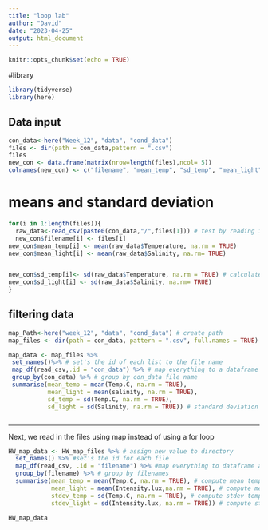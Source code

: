 ```yaml
---
title: "loop lab"
author: "David"
date: "2023-04-25"
output: html_document
---
```


```r
knitr::opts_chunk$set(echo = TRUE)
```

#library
```r
library(tidyverse)
library(here)

```

## Data input



```r
con_data<-here("Week_12", "data", "cond_data")
files <- dir(path = con_data,pattern = ".csv")
files
new_con <- data.frame(matrix(nrow=length(files),ncol= 5))
colnames(new_con) <- c("filename", "mean_temp", "sd_temp", "mean_light", "sd_light")

```




# means and standard deviation
```r


for(i in 1:length(files)){
  raw_data<-read_csv(paste0(con_data,"/",files[1])) # test by reading in the first file and see if it works
  new_con$filename[i] <- files[i]
new_con$mean_temp[i] <- mean(raw_data$Temperature, na.rm = TRUE)
new_con$mean_light[i] <- mean(raw_data$Salinity, na.rm= TRUE)


new_con$sd_temp[i]<- sd(raw_data$Temperature, na.rm = TRUE) # calculate a mean
new_con$sd_light[i] <- sd(raw_data$Salinity, na.rm= TRUE)
}
```

## filtering data

```r

map_Path<-here("week_12", "data", "cond_data") # create path
map_files <- dir(path = con_data, pattern = ".csv", full.names = TRUE) #create pattern with full path names
```

```r
map_data <- map_files %>%
 set_names()%>% # set's the id of each list to the file name
 map_df(read_csv,.id = "con_data") %>% # map everything to a dataframe and put the id in a column called filename
 group_by(con_data) %>% # group by con_data file name 
 summarise(mean_temp = mean(Temp.C, na.rm = TRUE),
           mean_light = mean(salinity, na.rm = TRUE),
           sd_temp = sd(Temp.C, na.rm = TRUE),
           sd_light = sd(Salinity, na.rm = TRUE)) # standard deviation of light and temp 



```

---------
Next, we read in the files using map instead of using a for loop
```r
HW_map_data <- HW_map_files %>% # assign new value to directory
  set_names() %>% #set's the id for each file
  map_df(read_csv, .id = "filename") %>% #map everything to dataframe and put id in filename column
  group_by(filename) %>% # group by filenames
  summarise(mean_temp = mean(Temp.C, na.rm = TRUE), # compute mean temp
            mean_light = mean(Intensity.lux,na.rm = TRUE), # compute mean light
            stdev_temp = sd(Temp.C, na.rm = TRUE), # compute stdev temp
            stdev_light = sd(Intensity.lux, na.rm = TRUE)) # compute stdev light

HW_map_data
```